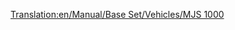 [[Translation:en/Manual/Base Set/Vehicles/MJS 1000]]
{{en/Trains|Image=[[File:en/Mjs1000.png]]
|Cost=£24,609 ($49.218)
|Speed=104 km/h (65 mph)
|Weight=120 t
|Power=2,200 hp (1,641 kW)
|Annual=£2,208 ($4.416)
|Designed=1965
|Lifespan=22 
|Capacity=N/A
|Description=With a lower max speed and less power than the CS2400 there is little, if any reason to use this train over the CS2400. It should however be noted that the MJS 1000 does have a slightly longer lifespan than its more powerful cousin.
|Real-life=The MJS 1000 resembles to the [http://en.wikipedia.org/wiki/List_of_South_African_locomotive_classes#Electric_locomotives SAR Class 5E] Electric Locomotive.}}